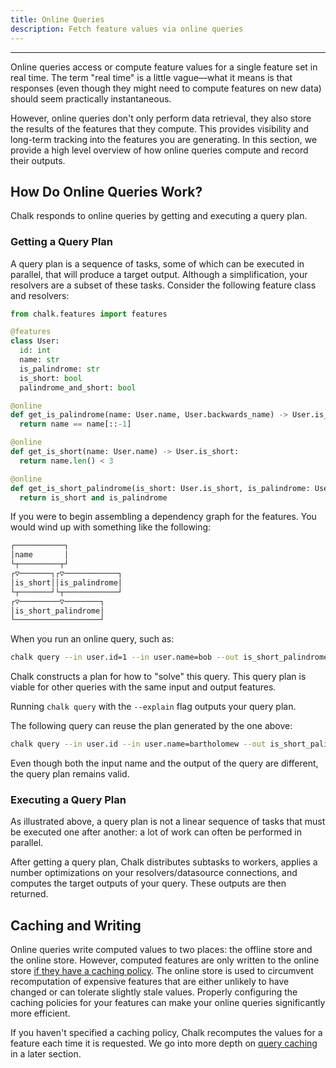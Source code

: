 ```yaml
---
title: Online Queries
description: Fetch feature values via online queries
---
```



---

Online queries access or compute feature values for a single feature
set in real time. The term "real time" is a little vague—what it
means is that responses (even though they might need to compute
features on new data) should seem practically instantaneous.

However, online queries don't only perform data retrieval, they also store
the results of the features that they compute. This provides visibility and
long-term tracking into the features you are generating. In this section,
we provide a high level overview of how online queries compute and record
their outputs.

## How Do Online Queries Work?

Chalk responds to online queries by getting and executing a query plan.

### Getting a Query Plan

A query plan is a sequence of tasks, some of which can be executed in parallel,
that will produce a target output. Although a simplification, your resolvers
are a subset of these tasks. Consider the following feature class and resolvers:

```python
from chalk.features import features

@features
class User:
  id: int
  name: str
  is_palindrome: str
  is_short: bool
  palindrome_and_short: bool

@online
def get_is_palindrome(name: User.name, User.backwards_name) -> User.is_palindrome:
  return name == name[::-1]

@online
def get_is_short(name: User.name) -> User.is_short:
  return name.len() < 3

@online
def get_is_short_palindrome(is_short: User.is_short, is_palindrome: User.is_palindrome) -> User.is_short_palindrome:
  return is_short and is_palindrome
```

If you were to begin assembling a dependency graph for the features. You would wind up with something
like the following:

```bash
┌───────────┐
│name       │
└┬─────────┬┘
┌▽───────┐┌▽────────────┐
│is_short││is_palindrome│
└┬───────┘└┬────────────┘
┌▽─────────▽────────┐
│is_short_palindrome│
└───────────────────┘
```

When you run an online query, such as:

```bash
chalk query --in user.id=1 --in user.name=bob --out is_short_palindrome
```

Chalk constructs a plan for how to "solve" this query. This query plan is viable
for other queries with the same input and output features.

<TipInfo> Running `chalk query` with the `--explain` flag outputs your query plan. </TipInfo>

The following query can reuse the plan generated by the one above:

```bash
chalk query --in user.id --in user.name=bartholomew --out is_short_palindrome
```

Even though both the input name and the output of the query are different, the query plan
remains valid.

### Executing a Query Plan

As illustrated above, a query plan is not a linear sequence of tasks that must
be executed one after another: a lot of work can often be performed in
parallel.

After getting a query plan, Chalk distributes subtasks to workers, applies
a number optimizations on your resolvers/datasource connections, and
computes the target outputs of your query. These outputs are then returned.

## Caching and Writing

Online queries write computed values to two places: the offline store
and the online store. However, computed features are only written to
the online store [if they have a caching policy](/docs/feature-caching).
The online store is used to circumvent recomputation of expensive features
that are either unlikely to have changed or can tolerate slightly stale
values. Properly configuring the caching policies for your features
can make your online queries significantly more efficient.

If you haven't specified a caching policy, Chalk recomputes the
values for a feature each time it is requested. We go into more depth
on [query caching](/docs/query-caching) in a later section.
